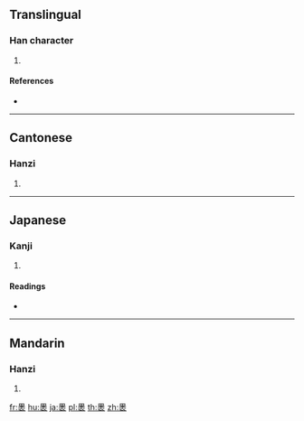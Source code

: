 {{character info/new}}
==Translingual==

===Han character===
{{Han char|rn=145|rad=衣|as=08|sn=14|four=60732|canj=WDHV}}

# {{defn|Han|sort=衣08}}

====References====
* {{Han ref|kx=1120.070|dkj=34394|dj=1586.170|hdz=10030.100|uh=8901|ud=35073|bh=DBCE|bd=56270}}

----

==Cantonese==

===Hanzi===
{{yue-hanzi|jyut=|y=gwo2}}

# {{defn|lang=yue|sort=衣08}}

----

==Japanese==

===Kanji===
{{ja-kanji|grade=|rs=衣08}}

# {{defn|lang=ja|sort=衣08}}

====Readings====
* {{ja-readings|on=[[せき]] (seki), [[しゃく]] (shaku)|kun=[[ふくろ]] (fukuro)|nanori=}}

----

==Mandarin==

===Hanzi===
{{cmn-hanzi|pin=[[zhí]] ([[zhi2]])|wg=chih<sup>2</sup>}}

# {{defn|lang=cmn|sort=衣08}}

[[fr:褁]]
[[hu:褁]]
[[ja:褁]]
[[pl:褁]]
[[th:褁]]
[[zh:褁]]